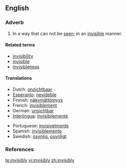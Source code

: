 ==English==

===Adverb===
{{infl|en|adverb}}
# In a way that can not be [[see]]n; in an [[invisible]] manner.

====Related terms====
*[[invisibility]]
*[[invisible]]
*[[invisibleness]]

====Translations====
{{top}}
*Dutch: [[onzichtbaar]]
*[[Esperanto]]: [[nevideble]]
*Finnish: [[näkymättömyys]]
*French: [[invisiblement]]
*German: [[unsichtbar]]
*[[Interlingua]]: [[invisibilemente]]
{{mid}}
*Portuguese: [[invisivelmente]]
*Spanish: [[invisiblemente]]
*Swedish: [[osynlig]], [[osynligt]]
{{bottom}}

===References===
{{R:Webster 1913}}

[[te:invisibly]]
[[vi:invisibly]]
[[zh:invisibly]]